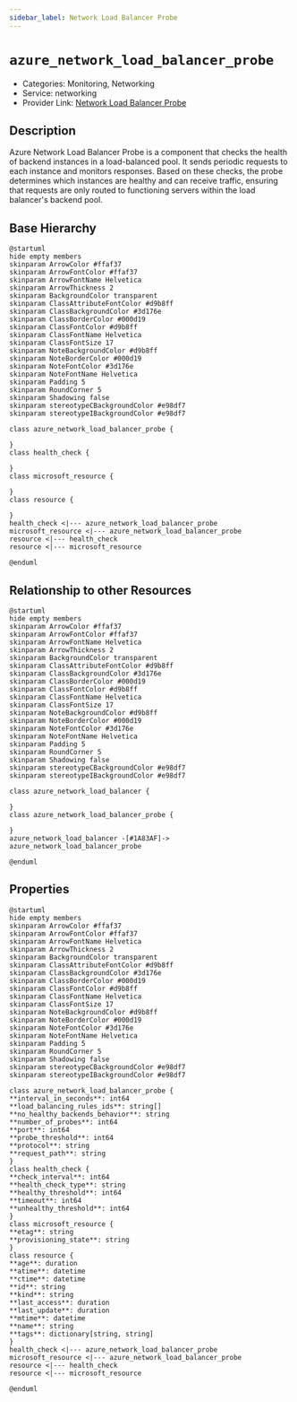 ```yaml
---
sidebar_label: Network Load Balancer Probe
---
```


# `azure_network_load_balancer_probe`

- Categories: Monitoring, Networking
- Service: networking
- Provider Link: [Network Load Balancer Probe](https://learn.microsoft.com/en-us/azure/load-balancer/load-balancer-custom-probe-overview)

## Description

Azure Network Load Balancer Probe is a component that checks the health of backend instances in a load-balanced pool. It sends periodic requests to each instance and monitors responses. Based on these checks, the probe determines which instances are healthy and can receive traffic, ensuring that requests are only routed to functioning servers within the load balancer's backend pool.

## Base Hierarchy

<ZoomPanPinch>

```kroki imgType="plantuml" imgAlt="Hierarchy of Network Load Balancer Probe"
@startuml
hide empty members
skinparam ArrowColor #ffaf37
skinparam ArrowFontColor #ffaf37
skinparam ArrowFontName Helvetica
skinparam ArrowThickness 2
skinparam BackgroundColor transparent
skinparam ClassAttributeFontColor #d9b8ff
skinparam ClassBackgroundColor #3d176e
skinparam ClassBorderColor #000d19
skinparam ClassFontColor #d9b8ff
skinparam ClassFontName Helvetica
skinparam ClassFontSize 17
skinparam NoteBackgroundColor #d9b8ff
skinparam NoteBorderColor #000d19
skinparam NoteFontColor #3d176e
skinparam NoteFontName Helvetica
skinparam Padding 5
skinparam RoundCorner 5
skinparam Shadowing false
skinparam stereotypeCBackgroundColor #e98df7
skinparam stereotypeIBackgroundColor #e98df7

class azure_network_load_balancer_probe {

}
class health_check {

}
class microsoft_resource {

}
class resource {

}
health_check <|--- azure_network_load_balancer_probe
microsoft_resource <|--- azure_network_load_balancer_probe
resource <|--- health_check
resource <|--- microsoft_resource

@enduml
```

</ZoomPanPinch>

## Relationship to other Resources

<ZoomPanPinch>

```kroki imgType="plantuml" imgAlt="Diagram of Network Load Balancer Probe resource relationships"
@startuml
hide empty members
skinparam ArrowColor #ffaf37
skinparam ArrowFontColor #ffaf37
skinparam ArrowFontName Helvetica
skinparam ArrowThickness 2
skinparam BackgroundColor transparent
skinparam ClassAttributeFontColor #d9b8ff
skinparam ClassBackgroundColor #3d176e
skinparam ClassBorderColor #000d19
skinparam ClassFontColor #d9b8ff
skinparam ClassFontName Helvetica
skinparam ClassFontSize 17
skinparam NoteBackgroundColor #d9b8ff
skinparam NoteBorderColor #000d19
skinparam NoteFontColor #3d176e
skinparam NoteFontName Helvetica
skinparam Padding 5
skinparam RoundCorner 5
skinparam Shadowing false
skinparam stereotypeCBackgroundColor #e98df7
skinparam stereotypeIBackgroundColor #e98df7

class azure_network_load_balancer {

}
class azure_network_load_balancer_probe {

}
azure_network_load_balancer -[#1A83AF]-> azure_network_load_balancer_probe

@enduml
```

</ZoomPanPinch>

## Properties

<ZoomPanPinch>

```kroki imgType="plantuml" imgAlt="Diagram of Network Load Balancer Probe data model"
@startuml
hide empty members
skinparam ArrowColor #ffaf37
skinparam ArrowFontColor #ffaf37
skinparam ArrowFontName Helvetica
skinparam ArrowThickness 2
skinparam BackgroundColor transparent
skinparam ClassAttributeFontColor #d9b8ff
skinparam ClassBackgroundColor #3d176e
skinparam ClassBorderColor #000d19
skinparam ClassFontColor #d9b8ff
skinparam ClassFontName Helvetica
skinparam ClassFontSize 17
skinparam NoteBackgroundColor #d9b8ff
skinparam NoteBorderColor #000d19
skinparam NoteFontColor #3d176e
skinparam NoteFontName Helvetica
skinparam Padding 5
skinparam RoundCorner 5
skinparam Shadowing false
skinparam stereotypeCBackgroundColor #e98df7
skinparam stereotypeIBackgroundColor #e98df7

class azure_network_load_balancer_probe {
**interval_in_seconds**: int64
**load_balancing_rules_ids**: string[]
**no_healthy_backends_behavior**: string
**number_of_probes**: int64
**port**: int64
**probe_threshold**: int64
**protocol**: string
**request_path**: string
}
class health_check {
**check_interval**: int64
**health_check_type**: string
**healthy_threshold**: int64
**timeout**: int64
**unhealthy_threshold**: int64
}
class microsoft_resource {
**etag**: string
**provisioning_state**: string
}
class resource {
**age**: duration
**atime**: datetime
**ctime**: datetime
**id**: string
**kind**: string
**last_access**: duration
**last_update**: duration
**mtime**: datetime
**name**: string
**tags**: dictionary[string, string]
}
health_check <|--- azure_network_load_balancer_probe
microsoft_resource <|--- azure_network_load_balancer_probe
resource <|--- health_check
resource <|--- microsoft_resource

@enduml
```

</ZoomPanPinch>
